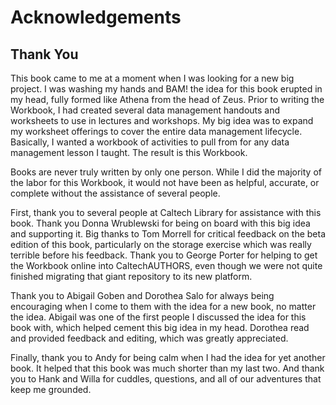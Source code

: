 # Acknowledgements {-}

## Thank You {-}

This book came to me at a moment when I was looking for a new big project. I was washing my hands and BAM! the idea for this book erupted in my head, fully formed like Athena from the head of Zeus. Prior to writing the Workbook, I had created several data management handouts and worksheets to use in lectures and workshops. My big idea was to expand my worksheet offerings to cover the entire data management lifecycle. Basically, I wanted a workbook of activities to pull from for any data management lesson I taught. The result is this Workbook.

Books are never truly written by only one person. While I did the majority of the labor for this Workbook, it would not have been as helpful, accurate, or complete without the assistance of several people.

First, thank you to several people at Caltech Library for assistance with this book. Thank you Donna Wrublewski for being on board with this big idea and supporting it. Big thanks to Tom Morrell for critical feedback on the beta edition of this book, particularly on the storage exercise which was really terrible before his feedback. Thank you to George Porter for helping to get the Workbook online into CaltechAUTHORS, even though we were not quite finished migrating that giant repository to its new platform.

Thank you to Abigail Goben and Dorothea Salo for always being encouraging when I come to them with the idea for a new book, no matter the idea. Abigail was one of the first people I discussed the idea for this book with, which helped cement this big idea in my head. Dorothea read and provided feedback and editing, which was greatly appreciated.

Finally, thank you to Andy for being calm when I had the idea for yet another book. It helped that this book was much shorter than my last two. And thank you to Hank and Willa for cuddles, questions, and all of our adventures that keep me grounded.